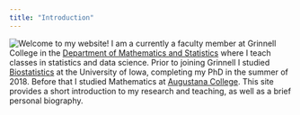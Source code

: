 ```yaml
---
title: "Introduction"
---
```


<img style="float: left;" src="pphoto.jpg"> Welcome to my website!  I am a currently a faculty member at Grinnell College in the [Department of Mathematics and Statistics](http://www.grinnell.edu/academics/areas/math-stats) where I teach classes in statistics and data science.  Prior to joining Grinnell I studied [Biostatistics](https://www.public-health.uiowa.edu/biostat/) at the University of Iowa, completing my PhD in the summer of 2018.  Before that I studied Mathematics at [Augustana College](https://www.augustana.edu/).  This site provides a short introduction to my research and teaching, as well as a brief personal biography.